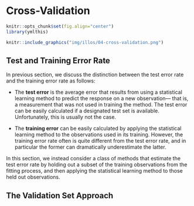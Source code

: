 # Cross-Validation

```r
knitr::opts_chunk$set(fig.align="center")
library(ymlthis)
```

```r
knitr::include_graphics("img/illos/04-cross-validation.png")
```

## Test and Training Error Rate

In previous section, we discuss the distinction between the test error rate and the training error rate as follows:

* The **test error** is the average error that results from using a statistical learning method to predict the response on a new observation— that is, a measurement that was not used in training the method. The test error can be easily calculated if a designated test set is available. Unfortunately, this is usually not the case.


* The **training error** can be easily calculated by applying the
statistical learning method to the observations used in its training. However, the training error rate often is quite different from the test error rate, and in particular the former can dramatically underestimate the latter.

In this section, we instead consider a class of methods that estimate the test error rate by holding out a subset of the training observations from the fitting process, and then applying the statistical learning method to those held out observations.

## The Validation Set Approach

